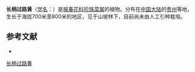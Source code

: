 {{Speciesbox
| name = 长柄过路黄
| status = 
| status_system = 
| image =
| genus = Lysimachia
| species = esquirolii
| authority = Bonati
}}

'''长柄过路黄'''（[[学名|学名]]：{{lang|la|''Lysimachia esquirolii''}}）是[[报春花科|报春花科]][[珍珠菜属|珍珠菜属]]的植物。分布在[[中国大陆|中国大陆]]的[[贵州|贵州]]等地，生长于海拔700米至800米的地区，见于山坡林下，目前尚未由人工引种栽培。

== 参考文献 ==
<div class="references-small">
* {{cite web| url =http://www.bioinfo.cn/db05/KmzwSpecies.php?action=view&id=30196| title =长柄过路黄| work =《中国高等植物数据库全库》| publisher =中国科学院微生物研究所| author =昆明植物研究所| accessdate =2009-02-26| deadurl =yes| archiveurl =https://web.archive.org/web/20160305104343/http://www.bioinfo.cn/db05/KmzwSpecies.php?action=view&id=30196| archivedate =2016-03-05}}
</div>
{{Taxonbar|from=Q15232785}}

[[Category:珍珠菜属|长柄过路黄]]


{{植物小作品}}